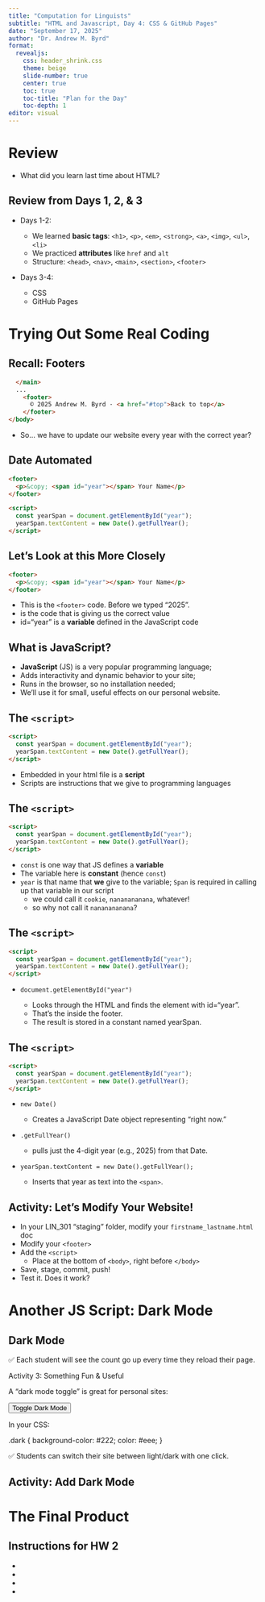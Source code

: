 ```yaml
---
title: "Computation for Linguists"
subtitle: "HTML and Javascript, Day 4: CSS & GitHub Pages"
date: "September 17, 2025"
author: "Dr. Andrew M. Byrd"
format:
  revealjs:
    css: header_shrink.css
    theme: beige
    slide-number: true
    center: true
    toc: true
    toc-title: "Plan for the Day"
    toc-depth: 1
editor: visual
---
```


# Review

-   What did you learn last time about HTML?

## Review from Days 1, 2, & 3

-   Days 1-2:

    -   We learned **basic tags**: `<h1>`, `<p>`, `<em>`, `<strong>`, `<a>`, `<img>`, `<ul>`, `<li>`
    -   We practiced **attributes** like `href` and `alt`
    -   Structure: `<head>`, `<nav>`, `<main>`, `<section>`, `<footer>`

-   Days 3-4:

    -   CSS
    -   GitHub Pages

# Trying Out Some **Real** Coding

## Recall: Footers

``` html
  </main>
  ...
    <footer>
      © 2025 Andrew M. Byrd · <a href="#top">Back to top</a>
    </footer>
</body>
```

- So... we have to update our website every year with the correct year?

## Date Automated

```html
<footer>
  <p>&copy; <span id="year"></span> Your Name</p>
</footer>

<script>
  const yearSpan = document.getElementById("year");
  yearSpan.textContent = new Date().getFullYear();
</script>
```

## Let's Look at this More Closely

```html
<footer>
  <p>&copy; <span id="year"></span> Your Name</p>
</footer>
```

- This is the `<footer>` code. Before we typed "2025".
- <span id="year"></span> is the code that is giving us the correct value
- id="year" is a **variable** defined in the JavaScript code

## What is JavaScript?

- **JavaScript** (JS) is a very popular programming language;
- Adds interactivity and dynamic behavior to your site;
- Runs in the browser, so no installation needed;
- We’ll use it for small, useful effects on our personal website.

## The `<script>`

```html
<script>
  const yearSpan = document.getElementById("year");
  yearSpan.textContent = new Date().getFullYear();
</script>
```

- Embedded in your html file is a **script**
- Scripts are instructions that we give to programming languages

## The `<script>`

```html
<script>
  const yearSpan = document.getElementById("year");
  yearSpan.textContent = new Date().getFullYear();
</script>
```

- `const` is one way that JS defines a **variable**
- The variable here is **constant** (hence `const`)
- `year` is that name that **we** give to the variable; `Span` is required in calling up that variable in our script
    - we could call it `cookie`, `nananananana`, whatever!
    - so why not call it `nananananana`?
    
## The `<script>`

```html
<script>
  const yearSpan = document.getElementById("year");
  yearSpan.textContent = new Date().getFullYear();
</script>
```

- `document.getElementById("year")`

  - Looks through the HTML and finds the element with id="year".
  - That’s the <span> inside the footer.
  - The result is stored in a constant named yearSpan.

## The `<script>`

```html
<script>
  const yearSpan = document.getElementById("year");
  yearSpan.textContent = new Date().getFullYear();
</script>
```

- `new Date()`

  - Creates a JavaScript Date object representing “right now.”

- `.getFullYear()`

  - pulls just the 4-digit year (e.g., 2025) from that Date.

- `yearSpan.textContent = new Date().getFullYear();`

  - Inserts that year as text into the `<span>`.

## Activity: Let's Modify Your Website!

- In your LIN_301 "staging" folder, modify your `firstname_lastname.html` doc
- Modify your `<footer>`
- Add the `<script>`
  - Place at the bottom of `<body>`, right before `</body>`
- Save, stage, commit, push!
- Test it. Does it work?


# Another JS Script: Dark Mode

## Dark Mode


✅ Each student will see the count go up every time they reload their page.

Activity 3: Something Fun & Useful

A “dark mode toggle” is great for personal sites:

<button id="darkModeBtn">Toggle Dark Mode</button>

<script>
  const btn = document.getElementById("darkModeBtn");
  btn.onclick = () => {
    document.body.classList.toggle("dark");
  };
</script>


In your CSS:

.dark {
  background-color: #222;
  color: #eee;
}


✅ Students can switch their site between light/dark with one click.

## Activity: Add Dark Mode

# The Final Product

## Instructions for HW 2

-
-
-
-
